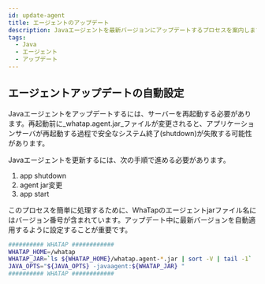 ```yaml
---
id: update-agent
title: エージェントのアップデート
description: Javaエージェントを最新バージョンにアップデートするプロセスを案内します。最新のエージェントをダウンロードし、アプリケーションサーバーを再起動してアップデートを適用する方法が含まれます。また、安定的なシステム終了のためのアプリ終了、エージェントのJARファイル変更、アプリ開始順序に従ってアップデートする手続きを確認できます。
tags:
  - Java
  - エージェント
  - アップデート
---
```



<Downloadagent />

## エージェントアップデートの自動設定

Javaエージェントをアップデートするには、サーバーを再起動する必要があります。再起動前に_whatap.agent.jar_ファイルが変更されると、アプリケーションサーバが再起動する過程で安全なシステム終了(shutdown)が失敗する可能性があります。

Javaエージェントを更新するには、次の手順で進める必要があります。

1. app shutdown
2. agent jar変更
3. app start

このプロセスを簡単に処理するために、WhaTapのエージェントjarファイル名にはバージョン番号が含まれています。アップデート中に最新バージョンを自動適用するように設定することが重要です。

```bash {3} showLineNumbers
########## WHATAP ############
WHATAP_HOME=/whatap
WHATAP_JAR=`ls ${WHATAP_HOME}/whatap.agent-*.jar | sort -V | tail -1`
JAVA_OPTS="${JAVA_OPTS} -javaagent:${WHATAP_JAR} "
########## WHATAP ############
```
